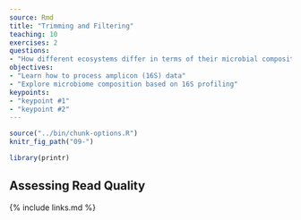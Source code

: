 ```yaml
---
source: Rmd
title: "Trimming and Filtering"
teaching: 10
exercises: 2
questions:
- "How different ecosystems differ in terms of their microbial composition?"
objectives:
- "Learn how to process amplicon (16S) data"
- "Explore microbiome composition based on 16S profiling"
keypoints:
- "keypoint #1"
- "keypoint #2"
---
```


```r
source("../bin/chunk-options.R")
knitr_fig_path("09-")
```

```r
library(printr)
```

## Assessing Read Quality




{% include links.md %}
